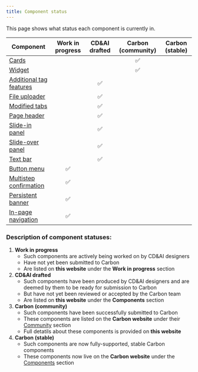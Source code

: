 ```yaml
---
title: Component status
---
```


<PageDescription>

This page shows what status each component is currently in.

</PageDescription>

| Component                                                    | Work in progress | CD&AI drafted | Carbon (community)    | Carbon (stable) |
| ------------------------------------------------------------ | :--------------: | :-----------: | :-------------------: | :-------------: |
| [Cards](/components/card/usage)                              |                  |               |          ✅           |                 |
| [Widget](/components/widget/usage)                           |                  |               |          ✅           |                 |
| [Additional tag features](/components/additional-tag-features)|                 |      ✅       |                       |                 |
| [File uploader](/components/file-uploader/usage)             |                  |      ✅       |                       |                 |
| [Modified tabs](/components/modified-tabs)                   |                  |      ✅       |                       |                 |
| [Page header](/components/page-header/usage)                 |                  |      ✅       |                       |                 |
| [Slide-in panel](/components/slide-in-panel)                 |                  |      ✅       |                       |                 |
| [Slide-over panel](/components/slide-over-panel/usage)       |                  |      ✅       |                       |                 |
| [Text bar](/components/text-bar)                             |                  |      ✅       |                       |                 |
| [Button menu](/wip/button-menu)                              |        ✅        |               |                       |                 |
| [Multistep confirmation](/wip/multistep-confirmation)        |        ✅        |               |                       |                 |
| [Persistent banner](/wip/persistent-banner)                  |        ✅        |               |                       |                 |
| [In-page navigation](/wip/in-page-navigation/usage)          |        ✅        |               |                       |                 |


### Description of component statuses:

1. **Work in progress**
   - Such components are actively being worked on by CD&AI designers
   - Have not yet been submitted to Carbon
   - Are listed on **this website** under the **Work in progress** section
2. **CD&AI drafted**
   - Such components have been produced by CD&AI designers and are deemed by them to be ready for submission to Carbon
   - But have not yet been reviewed or accepted by the Carbon team
   - Are listed on **this website** under the **Components** section
3. **Carbon (community)**
   - Such components have been successfully submitted to Carbon
   - These components are listed on the **Carbon website** under their [Community](https://www.carbondesignsystem.com/community/components) section
   - Full detatils about these components is provided on **this website**
4. **Carbon (stable)**
   - Such components are now fully-supported, stable Carbon components
   - These components now live on the **Carbon website** under the [Components](https://www.carbondesignsystem.com/components/overview) section
